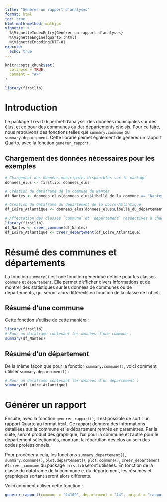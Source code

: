 ```yaml
---
title: "Générer un rapport d'analyses"
format: html
toc: true
html-math-method: mathjax
vignette: >
  %\VignetteIndexEntry{Générer un rapport d'analyses}
  %\VignetteEngine{quarto::html}
  %\VignetteEncoding{UTF-8}
execute:
  echo: true
---
```


```r
knitr::opts_chunk$set(
  collapse = TRUE,
  comment = "#>"
)
```

```r
library(firstlib)
```

# Introduction

Le package `firstlib` permet d’analyser des données municipales sur des élus, et ce pour des communes ou des départements choisis. Pour ce faire, nous retrouvons des fonctions telles que `summary.commune` ou
`summary.departement`. Cette librarie permet également de générer un rapport Quarto, avec la fonction `generer_rapport`.

## Chargement des données nécessaires pour les exemples

```r
# Chargement des données municipales disponibles sur le package
donnees_elus <- firstlib::donnees_elus

# Création du dataframe de la commune de Nantes
df_Nantes <- donnees_elus[donnees_elus$Libellé_de_la_commune == "Nantes",]

# Création du dataframe du département de la Loire-Atlantique
df_Loire_Atlantique <- donnees_elus[donnees_elus$Libellé_du_département == "Loire-Atlantique",]

# Affectation des classes `commune` et `departement` respectives à chaque dataframe
library(firstlib)
df_Nantes <- creer_commune(df_Nantes)
df_Loire_Atlantique <- creer_departement(df_Loire_Atlantique)
```

# Résumé des communes et départements

La fonction `summary()` est une fonction générique définie pour les classes `commune` et `departement`. Elle permet d'afficher divers informations et de montrer des statistiques sur les données de communes ou de départements, qui seront alors différents en fonction de la classe de l'objet. 

## Résumé d'une commune

Cette fonction s'utilise de cette manière : 

```r
library(firstlib)
# Pour un dataframe contenant les données d'une commune :
summary(df_Nantes)  
```

## Résumé d'un département

De la même façon que pour la fonction `summary.commune()`, voici comment utiliser `summary.departement()` :

```r
# Pour un dataframe contenant les données d'un département :
summary(df_Loire_Atlantique)  
```

# Générer un rapport

Ensuite, avec la fonction `generer_rapport()`, il est possible de sortir un rapport Quarto au format `html`. Ce rapport donnera des informations détaillées sur la commune et le département rentrés en paramètres. Par la suite, seront produit des graphique, l'un pour la commune et l'autre pour le département sélectionnés, montrant la répartition des élus au sein des codes professionnels.

Pour procéder à cela, les fonctions `summary.departement()`, `summary.commune()`, `plot.departement()`, `plot.commune()`, `creer_departement` et `creer_commune` du package `firstlib` seront utilisées. En fonction de la classe du dataframe de la commune et du département, les résumés et graphiques sortant seront alors différents.

Voici comment utiliser cette fonction : 

```r
generer_rapport(commune = "44109", departement = "44", output = "rapport_nantes.html")
```
